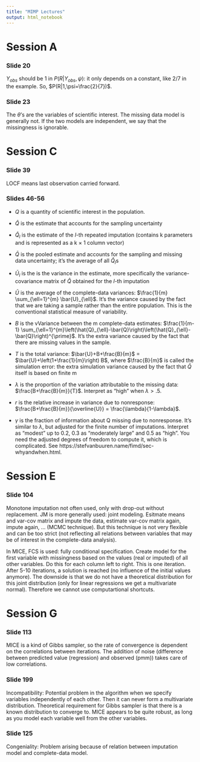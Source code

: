 ```yaml
---
title: "MIMP Lectures"
output: html_notebook
---
```


# Session A

### Slide 20

$Y_{obs}$ should be 1 in $P(R|Y_{obs}, \psi)$: it only depends on a constant, like 2/7 in the example. So, $P(R|1,\psi=\frac{2}{7})$.

### Slide 23

The $\theta$'s are the variables of scientific interest. The missing data model is generally not. If the two models are independent, we say that the missingness is ignorable.

# Session C

### Slide 39

LOCF means last observation carried forward.

### Slides 46-56

- $Q$ is a quantity of scientific interest in the population.

- $\hat{Q}$ is the estimate that accounts for the sampling uncertainty

- $\hat{Q}_l$ is the estimate of the $l$-th repeated imputation (contains k parameters and is represented as a k × 1 column vector)

- $\bar{Q}$ is the pooled estimate and accounts for the sampling and missing data uncertainty; it's the average of all $\hat{Q}_l$s 

- $\bar{U}_l$ is the is the variance in the estimate, more specifically the variance-covariance matrix of $\hat{Q}$ obtained for the $l$-th imputation

- $\bar{U}$ is the average of the complete-data variances: $\frac{1}{m} \sum_{\ell=1}^{m} \bar{U}_{\ell}$. It's the variance caused by the fact that we are taking a sample
rather than the entire population. This is the conventional
statistical measure of variability.

- $B$ is the vVariance between the m complete-data estimates: $\frac{1}{m-1} \sum_{\ell=1}^{m}\left(\hat{Q}_{\ell}-\bar{Q}\right)\left(\hat{Q}_{\ell}-\bar{Q}\right)^{\prime}$. It's the extra variance caused by the fact that there are missing
values in the sample.

- $T$ is the total variance: $\bar{U}+B+\frac{B}{m}$ = 
$\bar{U}+\left(1+\frac{1}{m}\right) B$, where $\frac{B}{m}$ is called the simulation error: the extra simulation variance caused by the fact that $\bar{Q}$ itself is based on finite m

- $\lambda$ is the proportion of the variation attributable to the missing data: $\frac{B+\frac{B}{m}}{T}$. Interpret as "high" when $\lambda > .5$.

- $r$ is the relative increase in variance due to nonresponse: $\frac{B+\frac{B}{m}}{\overline{U}} = \frac{\lambda}{1-\lambda}$. 

- $\gamma$ is the fraction of information about Q missing due to nonresponse. It's similar to $\lambda$, but adjusted for the finite number of imputations. Interpret as "modest" up to 0.2, 0.3 as “moderately large” and 0.5 as “high”. You need the adjusted degrees of freedom to compute it, which is complicated. See https://stefvanbuuren.name/fimd/sec-whyandwhen.html.


# Session E

### Slide 104

Monotone imputation not often used, only with drop-out without replacement. JM is more generally used: joint modeling. Esitmate means and var-cov matrix and impute the data, estimate var-cov matrix again, impute again, ... (MCMC technique). But this technique is not very flexible and can be too strict (not reflecting all relations between variables that may be of interest in the complete-data analysis). 

In MICE, FCS is used: fully conditional specification. Create model for the first variable with missingness based on the values (real or imputed) of all other variables. Do this for each column left to right. This is one iteration. After 5-10 iterations, a solution is reached (no influence of the initial values anymore). The downside is that we do not have a theoretical distribution for this joint distribution (only for linear regressions we get a multivariate normal). Therefore we cannot use computartional shortcuts.

# Session G

### Slide 113

MICE is a kind of Gibbs sampler, so the rate of convergence is dependent on the correlations between iterations. The addition of noise (difference between predicted value (regression) and observed (pmm)) takes care of low correlations.

<!-- Initial values?? -->

### Slide 199

Incompatibility: Potential problem in the algorithm when we specify variables independently of each other. Then it can never form a multivariate distribution. Theoretical requirement for Gibbs sampler is that there is a known distribution to converge to. MICE appears to be quite robust, as long as you model each variable well from the other variables.

### Slide 125

Congeniality: Problem arising because of relation between imputation model and complete-data model.
